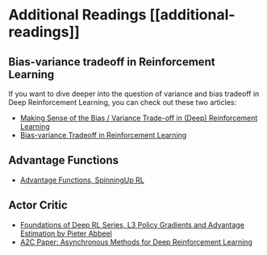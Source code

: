 # Additional Readings [[additional-readings]]

## Bias-variance tradeoff in Reinforcement Learning

If you want to dive deeper into the question of variance and bias tradeoff in Deep Reinforcement Learning, you can check out these two articles:

- [Making Sense of the Bias / Variance Trade-off in (Deep) Reinforcement Learning](https://blog.mlreview.com/making-sense-of-the-bias-variance-trade-off-in-deep-reinforcement-learning-79cf1e83d565)
- [Bias-variance Tradeoff in Reinforcement Learning](https://www.endtoend.ai/blog/bias-variance-tradeoff-in-reinforcement-learning/)

## Advantage Functions

- [Advantage Functions, SpinningUp RL](https://spinningup.openai.com/en/latest/spinningup/rl_intro.html?highlight=advantage%20functio#advantage-functions)

## Actor Critic

- [Foundations of Deep RL Series, L3 Policy Gradients and Advantage Estimation by Pieter Abbeel](https://www.youtube.com/watch?v=AKbX1Zvo7r8)
- [A2C Paper: Asynchronous Methods for Deep Reinforcement Learning](https://arxiv.org/abs/1602.01783v2)
